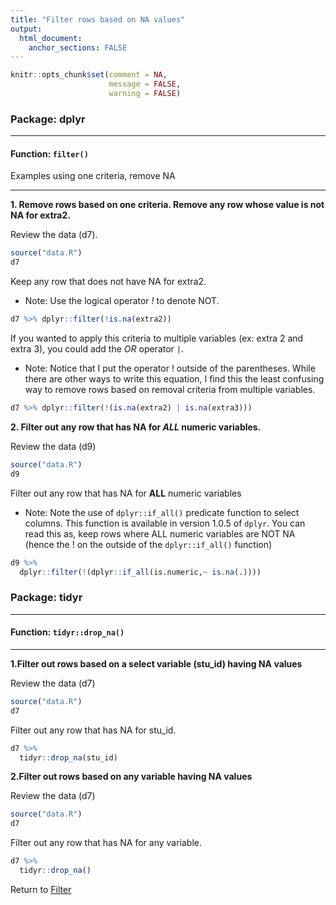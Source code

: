 ```yaml
---
title: "Filter rows based on NA values"
output: 
  html_document:
    anchor_sections: FALSE
---
```


```r
knitr::opts_chunk$set(comment = NA,
                      message = FALSE,
                      warning = FALSE)
```

### Package: dplyr

---

#### Function: `filter()`

Examples using one criteria, remove NA

---


**1\. Remove rows based on one criteria. Remove any row whose value is not NA for extra2.**

Review the data (d7).

```r

source("data.R")
d7

```

Keep any row that does not have NA for extra2.

* Note: Use the logical operator *!* to denote NOT.

```r

d7 %>% dplyr::filter(!is.na(extra2))

```

If you wanted to apply this criteria to multiple variables (ex: extra 2 and extra 3), you could add the *OR* operator `|`.

* Note: Notice that I put the operator ! outside of the parentheses. While there are other ways to write this equation, I find this the least confusing way to remove rows based on removal criteria from multiple variables.

```r

d7 %>% dplyr::filter(!(is.na(extra2) | is.na(extra3)))

```

**2\. Filter out any row that has NA for *ALL* numeric variables.**

Review the data (d9)

```r

source("data.R")
d9

```

Filter out any row that has NA for **ALL** numeric variables

* Note: Note the use of `dplyr::if_all()` predicate function to select columns. This function is available in version 1.0.5 of `dplyr`. You can read this as, keep rows where ALL numeric variables are NOT NA (hence the ! on the outside of the `dplyr::if_all()` function)


```r

d9 %>% 
  dplyr::filter(!(dplyr::if_all(is.numeric,~ is.na(.))))


```

### Package: tidyr

---

#### Function: `tidyr::drop_na()`

---

**1\.Filter out rows based on a select variable (stu_id) having NA values**

Review the data (d7)

```r

source("data.R")
d7

```


Filter out any row that has NA for stu_id.

```r

d7 %>% 
  tidyr::drop_na(stu_id)


```


**2\.Filter out rows based on any variable having NA values**

Review the data (d7)

```r

source("data.R")
d7

```

Filter out any row that has NA for any variable.

```r

d7 %>% 
  tidyr::drop_na()


```

Return to [Filter](https://github.com/Cghlewis/data-wrangling-functions/wiki/Filter)
